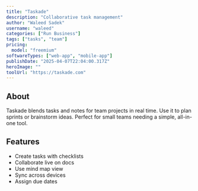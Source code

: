 ---
title: "Taskade"
description: "Collaborative task management"
author: "Waleed Sadek"
username: "waleed"
categories: ["Run Business"]
tags: ["tasks", "team"]
pricing:
  model: "freemium"
softwareTypes: ["web-app", "mobile-app"]
publishDate: "2025-04-07T22:04:00.317Z"
heroImage: ""
toolUrl: "https://taskade.com"
---
## About
Taskade blends tasks and notes for team projects in real time. Use it to plan sprints or brainstorm ideas. Perfect for small teams needing a simple, all-in-one tool.

## Features
- Create tasks with checklists
- Collaborate live on docs
- Use mind map view
- Sync across devices
- Assign due dates